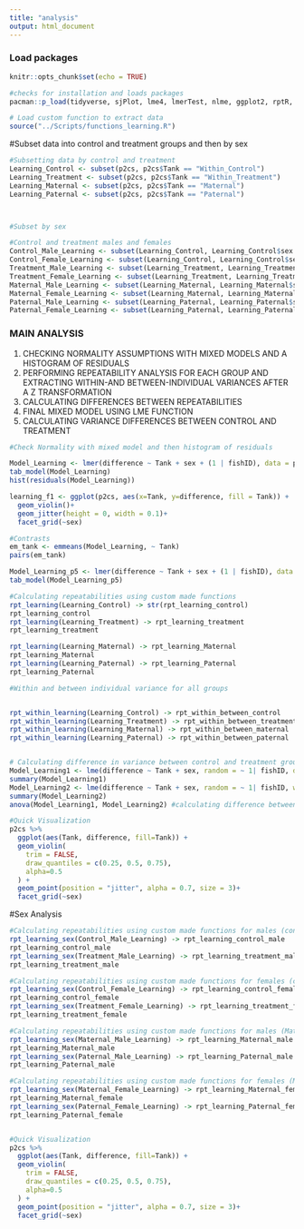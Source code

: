 ```yaml
---
title: "analysis"
output: html_document
---
```


### Load packages
```r
knitr::opts_chunk$set(echo = TRUE)

#checks for installation and loads packages
pacman::p_load(tidyverse, sjPlot, lme4, lmerTest, nlme, ggplot2, rptR, emmeans, wesanderson, ggpubr, extrafonts, stargazer, patchwork)         

# Load custom function to extract data 
source("../Scripts/functions_learning.R")
```

#Subset data into control and treatment groups and then by sex
```r
#Subsetting data by control and treatment
Learning_Control <- subset(p2cs, p2cs$Tank == "Within_Control") 
Learning_Treatment <- subset(p2cs, p2cs$Tank == "Within_Treatment") 
Learning_Maternal <- subset(p2cs, p2cs$Tank == "Maternal") 
Learning_Paternal <- subset(p2cs, p2cs$Tank == "Paternal") 



#Subset by sex

#Control and treatment males and females 
Control_Male_Learning <- subset(Learning_Control, Learning_Control$sex == "male")
Control_Female_Learning <- subset(Learning_Control, Learning_Control$sex == "female")
Treatment_Male_Learning <- subset(Learning_Treatment, Learning_Treatment$sex == "male")
Treatment_Female_Learning <- subset(Learning_Treatment, Learning_Treatment$sex == "female")
Maternal_Male_Learning <- subset(Learning_Maternal, Learning_Maternal$sex == "male")
Maternal_Female_Learning <- subset(Learning_Maternal, Learning_Maternal$sex == "female")
Paternal_Male_Learning <- subset(Learning_Paternal, Learning_Paternal$sex == "male")
Paternal_Female_Learning <- subset(Learning_Paternal, Learning_Paternal$sex == "female")
```

### MAIN ANALYSIS 
1) CHECKING NORMALITY ASSUMPTIONS WITH MIXED MODELS AND A HISTOGRAM OF RESIDUALS
2) PERFORMING REPEATABILITY ANALYSIS FOR EACH GROUP AND EXTRACTING WITHIN-AND BETWEEN-INDIVIDUAL VARIANCES AFTER A Z TRANSFORMATION
3) CALCULATING DIFFERENCES BETWEEN REPEATABILITIES
4) FINAL MIXED MODEL USING LME FUNCTION
5) CALCULATING VARIANCE DIFFERENCES BETWEEN CONTROL AND TREATMENT

```r
#Check Normality with mixed model and then histogram of residuals

Model_Learning <- lmer(difference ~ Tank + sex + (1 | fishID), data = p2cs) 
tab_model(Model_Learning)
hist(residuals(Model_Learning)) 

learning_f1 <- ggplot(p2cs, aes(x=Tank, y=difference, fill = Tank)) + 
  geom_violin()+
  geom_jitter(height = 0, width = 0.1)+
  facet_grid(~sex)

#Contrasts 
em_tank <- emmeans(Model_Learning, ~ Tank) 
pairs(em_tank)

Model_Learning_p5 <- lmer(difference ~ Tank + sex + (1 | fishID), data = p5cs) 
tab_model(Model_Learning_p5)

#Calculating repeatabilities using custom made functions
rpt_learning(Learning_Control) -> str(rpt_learning_control)
rpt_learning_control
rpt_learning(Learning_Treatment) -> rpt_learning_treatment
rpt_learning_treatment

rpt_learning(Learning_Maternal) -> rpt_learning_Maternal
rpt_learning_Maternal
rpt_learning(Learning_Paternal) -> rpt_learning_Paternal
rpt_learning_Paternal

#Within and between individual variance for all groups


rpt_within_learning(Learning_Control) -> rpt_within_between_control
rpt_within_learning(Learning_Treatment) -> rpt_within_between_treatment
rpt_within_learning(Learning_Maternal) -> rpt_within_between_maternal
rpt_within_learning(Learning_Paternal) -> rpt_within_between_paternal


# Calculating difference in variance between control and treatment groups
Model_Learning1 <- lme(difference ~ Tank + sex, random = ~ 1| fishID, data = p2cs, na.action=na.exclude) #mixed model without variance structure
summary(Model_Learning1)
Model_Learning2 <- lme(difference ~ Tank + sex, random = ~ 1| fishID, weights = varIdent(form=~1|Tank), data = p2cs, na.action=na.exclude) #mixed model with variance structure varIdent
summary(Model_Learning2)
anova(Model_Learning1, Model_Learning2) #calculating difference between two models to find difference in variance

#Quick Visualization
p2cs %>%
  ggplot(aes(Tank, difference, fill=Tank)) +
  geom_violin(
    trim = FALSE,
    draw_quantiles = c(0.25, 0.5, 0.75), 
    alpha=0.5
  ) + 
  geom_point(position = "jitter", alpha = 0.7, size = 3)+
  facet_grid(~sex)
```

#Sex Analysis

```r

#Calculating repeatabilities using custom made functions for males (control and treatment)
rpt_learning_sex(Control_Male_Learning) -> rpt_learning_control_male
rpt_learning_control_male
rpt_learning_sex(Treatment_Male_Learning) -> rpt_learning_treatment_male
rpt_learning_treatment_male

#Calculating repeatabilities using custom made functions for females (control and treatment)
rpt_learning_sex(Control_Female_Learning) -> rpt_learning_control_female
rpt_learning_control_female
rpt_learning_sex(Treatment_Female_Learning) -> rpt_learning_treatment_female
rpt_learning_treatment_female

#Calculating repeatabilities using custom made functions for males (Maternal and Paternal)
rpt_learning_sex(Maternal_Male_Learning) -> rpt_learning_Maternal_male
rpt_learning_Maternal_male
rpt_learning_sex(Paternal_Male_Learning) -> rpt_learning_Paternal_male
rpt_learning_Paternal_male

#Calculating repeatabilities using custom made functions for females (Maternal and Paternal)
rpt_learning_sex(Maternal_Female_Learning) -> rpt_learning_Maternal_female
rpt_learning_Maternal_female
rpt_learning_sex(Paternal_Female_Learning) -> rpt_learning_Paternal_female
rpt_learning_Paternal_female


#Quick Visualization
p2cs %>%
  ggplot(aes(Tank, difference, fill=Tank)) +
  geom_violin(
    trim = FALSE,
    draw_quantiles = c(0.25, 0.5, 0.75), 
    alpha=0.5
  ) + 
  geom_point(position = "jitter", alpha = 0.7, size = 3)+
  facet_grid(~sex)
```
